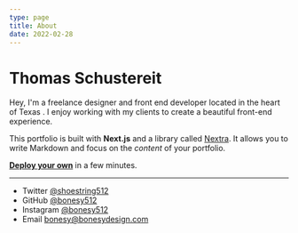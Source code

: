 ```yaml
---
type: page
title: About
date: 2022-02-28
---
```


# Thomas Schustereit

Hey, I'm a freelance designer and front end developer located in the heart of Texas . I enjoy working with my clients to create a beautiful front-end experience.

This portfolio is built with **Next.js** and a library called [Nextra](https://nextra.vercel.app/). It allows you to write Markdown and focus on the _content_ of your portfolio.

[**Deploy your own**](https://vercel.com/new/git/external?repository-url=https://github.com/vercel-solutions/nextjs-portfolio-starter&project-name=portfolio&repository-name=portfolio) in a few minutes.

---

- Twitter [@shoestring512](https://twitter.com/shoestring512)
- GitHub [@bonesy512](https://github.com/bonesy512)
- Instagram [@bonesy512](https://instagram.com/bonesy512)
- Email bonesy@bonesydesign.com
